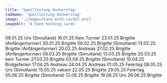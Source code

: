 ```yaml
---
title: 'Speilleitung Donnerstag'
tabName: 'Speilleitung Donnerstag'
image: './images/hand-with-cards1.avif'
imageAlt: 'A hand holding cards'
---
```


<div class="whitespace-pre-wrap font-roboto text-sm leading-relaxed">
09.01.25     Urs (Simultané)
16.01.25     Kein Turnier
23.01.25     Brigitte (Anfängerturnier)
30.01.25     Brigitte
06.02.25     Brigitte (Simultané)
13.02.25     Brigitte (Anfängerturnier)
20.02.25     Andreas
27.02.25     Brigitte (Anfängerturnier)
06.03.25     Brigitte (Simultané)
13.03.25     Brigitte
20.03.25     kein Turnier
27.03.25     Brigitte
03.04.25     Brigitte (Simultané)
10.04.25     Bridgeferien
17.04.25     Andreas
24.04.25     Andreas
01.05.25     Feiertag
08.05.25     Urs (Simultané)
15.05.25     vakant
22.05.25     Brigitte
29.05.25     Feiertag
05.06.25     Brigitte (Simultané)
12.06.25     Brigitte
19.06.25     Urs
26.06.25     Brigitte
</div>
